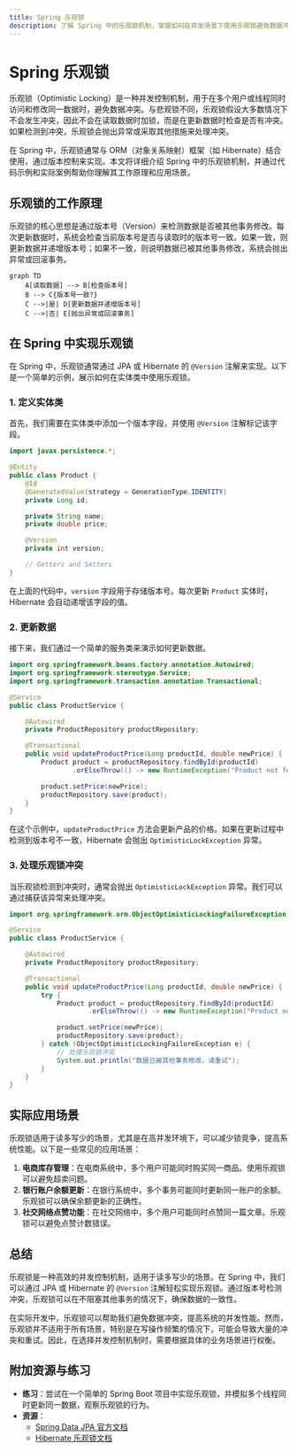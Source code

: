```yaml
---
title: Spring 乐观锁
description: 了解 Spring 中的乐观锁机制，掌握如何在并发场景下使用乐观锁避免数据冲突。
---
```


# Spring 乐观锁

乐观锁（Optimistic Locking）是一种并发控制机制，用于在多个用户或线程同时访问和修改同一数据时，避免数据冲突。与悲观锁不同，乐观锁假设大多数情况下不会发生冲突，因此不会在读取数据时加锁，而是在更新数据时检查是否有冲突。如果检测到冲突，乐观锁会抛出异常或采取其他措施来处理冲突。

在 Spring 中，乐观锁通常与 ORM（对象关系映射）框架（如 Hibernate）结合使用，通过版本控制来实现。本文将详细介绍 Spring 中的乐观锁机制，并通过代码示例和实际案例帮助你理解其工作原理和应用场景。

## 乐观锁的工作原理

乐观锁的核心思想是通过版本号（Version）来检测数据是否被其他事务修改。每次更新数据时，系统会检查当前版本号是否与读取时的版本号一致。如果一致，则更新数据并递增版本号；如果不一致，则说明数据已被其他事务修改，系统会抛出异常或回滚事务。

```mermaid
graph TD
    A[读取数据] --> B[检查版本号]
    B --> C{版本号一致?}
    C -->|是| D[更新数据并递增版本号]
    C -->|否| E[抛出异常或回滚事务]
```

## 在 Spring 中实现乐观锁

在 Spring 中，乐观锁通常通过 JPA 或 Hibernate 的 `@Version` 注解来实现。以下是一个简单的示例，展示如何在实体类中使用乐观锁。

### 1. 定义实体类

首先，我们需要在实体类中添加一个版本字段，并使用 `@Version` 注解标记该字段。

```java
import javax.persistence.*;

@Entity
public class Product {
    @Id
    @GeneratedValue(strategy = GenerationType.IDENTITY)
    private Long id;

    private String name;
    private double price;

    @Version
    private int version;

    // Getters and Setters
}
```

在上面的代码中，`version` 字段用于存储版本号。每次更新 `Product` 实体时，Hibernate 会自动递增该字段的值。

### 2. 更新数据

接下来，我们通过一个简单的服务类来演示如何更新数据。

```java
import org.springframework.beans.factory.annotation.Autowired;
import org.springframework.stereotype.Service;
import org.springframework.transaction.annotation.Transactional;

@Service
public class ProductService {

    @Autowired
    private ProductRepository productRepository;

    @Transactional
    public void updateProductPrice(Long productId, double newPrice) {
        Product product = productRepository.findById(productId)
                .orElseThrow(() -> new RuntimeException("Product not found"));

        product.setPrice(newPrice);
        productRepository.save(product);
    }
}
```

在这个示例中，`updateProductPrice` 方法会更新产品的价格。如果在更新过程中检测到版本号不一致，Hibernate 会抛出 `OptimisticLockException` 异常。

### 3. 处理乐观锁冲突

当乐观锁检测到冲突时，通常会抛出 `OptimisticLockException` 异常。我们可以通过捕获该异常来处理冲突。

```java
import org.springframework.orm.ObjectOptimisticLockingFailureException;

@Service
public class ProductService {

    @Autowired
    private ProductRepository productRepository;

    @Transactional
    public void updateProductPrice(Long productId, double newPrice) {
        try {
            Product product = productRepository.findById(productId)
                    .orElseThrow(() -> new RuntimeException("Product not found"));

            product.setPrice(newPrice);
            productRepository.save(product);
        } catch (ObjectOptimisticLockingFailureException e) {
            // 处理乐观锁冲突
            System.out.println("数据已被其他事务修改，请重试");
        }
    }
}
```

## 实际应用场景

乐观锁适用于读多写少的场景，尤其是在高并发环境下，可以减少锁竞争，提高系统性能。以下是一些常见的应用场景：

1. **电商库存管理**：在电商系统中，多个用户可能同时购买同一商品。使用乐观锁可以避免超卖问题。
2. **银行账户余额更新**：在银行系统中，多个事务可能同时更新同一账户的余额。乐观锁可以确保余额更新的正确性。
3. **社交网络点赞功能**：在社交网络中，多个用户可能同时点赞同一篇文章。乐观锁可以避免点赞计数错误。

## 总结

乐观锁是一种高效的并发控制机制，适用于读多写少的场景。在 Spring 中，我们可以通过 JPA 或 Hibernate 的 `@Version` 注解轻松实现乐观锁。通过版本号检测冲突，乐观锁可以在不阻塞其他事务的情况下，确保数据的一致性。

在实际开发中，乐观锁可以帮助我们避免数据冲突，提高系统的并发性能。然而，乐观锁并不适用于所有场景，特别是在写操作频繁的情况下，可能会导致大量的冲突和重试。因此，在选择并发控制机制时，需要根据具体的业务场景进行权衡。

## 附加资源与练习

- **练习**：尝试在一个简单的 Spring Boot 项目中实现乐观锁，并模拟多个线程同时更新同一数据，观察乐观锁的行为。
- **资源**：
  - [Spring Data JPA 官方文档](https://docs.spring.io/spring-data/jpa/docs/current/reference/html/)
  - [Hibernate 乐观锁文档](https://docs.jboss.org/hibernate/orm/current/userguide/html_single/Hibernate_User_Guide.html#locking)
